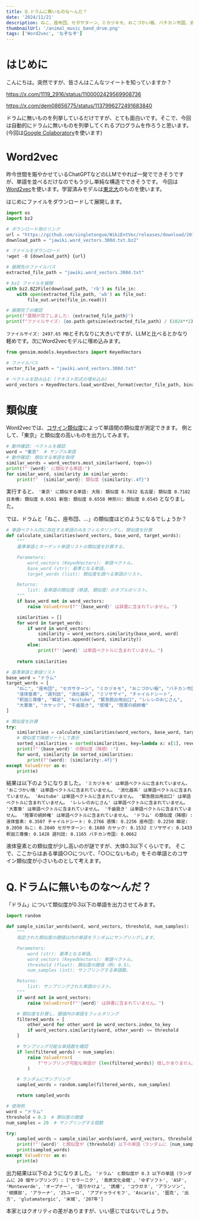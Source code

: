 ```yaml
---
title: Q.ドラムに無いものな〜んだ？
date: '2024/11/21'
description: ねこ、座布団、セガサターン、ミカヅキモ、おこづかい帳、バチカン市国、液体窒素、週刊誌、消化器系、ミソサザイ、チャイルドシート、釈迦三尊像、瞬足、Anitube、緊急脱出用出口、レレレのおじさん、大憲章、カヤック、千歯扱き、感情、陸軍の統帥権など
thumbnailUrl: '/animal_music_band_drum.png'
tags: ['Word2vec', 'なぞなぞ']
---
```


# はじめに

こんにちは。突然ですが、皆さんはこんなツイートを知っていますか？

https://x.com/1119_2916/status/1100002429569908736

https://x.com/dem08656775/status/1137996272491683840

ドラムに無いものを列挙しているだけですが、とても面白いです。そこで、今回は自動的にドラムに無いものを列挙してくれるプログラムを作ろうと思います。(今回は[Google Colaboratory](https://colab.research.google.com/?hl=ja)を使います)

# Word2vec

昨今世間を賑やかせているChatGPTなどのLLMでやれば一発でできそうですが、単語を並べるだけなのでもう少し単純な構造でできそうです。
今回は[Word2vec](https://ja.wikipedia.org/wiki/Word2vec)を使います。学習済みモデルは[東北大](http://www.cl.ecei.tohoku.ac.jp/~m-suzuki/jawiki_vector/)のものを使います。

はじめにファイルをダウンロードして展開します。

```python
import os
import bz2

# ダウンロード用のリンク
url = "https://github.com/singletongue/WikiEntVec/releases/download/20190520/jawiki.word_vectors.300d.txt.bz2"
download_path = "jawiki.word_vectors.300d.txt.bz2"

# ファイルをダウンロード
!wget -O {download_path} {url}

# 展開先のファイルパス
extracted_file_path = "jawiki.word_vectors.300d.txt"

# bz2 ファイルを展開
with bz2.BZ2File(download_path, 'rb') as file_in:
    with open(extracted_file_path, 'wb') as file_out:
        file_out.write(file_in.read())

# 展開完了の確認
print(f"展開が完了しました: {extracted_file_path}")
print(f"ファイルサイズ: {os.path.getsize(extracted_file_path) / (1024**2):.2f} MB")
```

`ファイルサイズ: 2497.65 MB`とそれなりに大きいですが、LLMと比べるとかなり軽めです。次にWord2vecモデルに埋め込みます。

```python
from gensim.models.keyedvectors import KeyedVectors

# ファイルパス
vector_file_path = "jawiki.word_vectors.300d.txt"

# ベクトルを読み込む (テキスト形式の埋め込み)
word_vectors = KeyedVectors.load_word2vec_format(vector_file_path, binary=False)
```

# 類似度

Word2vecでは、[コサイン類似度](https://ja.wikipedia.org/wiki/%E3%82%B3%E3%82%B5%E3%82%A4%E3%83%B3%E9%A1%9E%E4%BC%BC%E5%BA%A6)によって単語間の類似度が測定できます。
例として、「東京」と類似度の高いものを出力してみます。

```python
# 動作確認: ベクトルを確認
word = "東京"  # サンプル単語
# 動作確認: 類似する単語を取得
similar_words = word_vectors.most_similar(word, topn=5)
print(f"'{word}' に類似する単語:")
for similar_word, similarity in similar_words:
    print(f"  {similar_word}: 類似度 {similarity:.4f}")
```

実行すると、
`'東京' に類似する単語:
  大阪: 類似度 0.7832
  名古屋: 類似度 0.7182
  日本橋: 類似度 0.6581
  新宿: 類似度 0.6558
  神奈川: 類似度 0.6545`
となりました。

では、ドラムと「ねこ、座布団、…」の類似度はどのようになるでしょうか？

```python
# 単語ベクトル内に存在する単語のみをフィルタリングし、類似度を計算
def calculate_similarities(word_vectors, base_word, target_words):
    """
    基準単語とターゲット単語リストの類似度を計算する。

    Parameters:
        word_vectors (KeyedVectors): 単語ベクトル。
        base_word (str): 基準となる単語。
        target_words (list): 類似度を調べる単語のリスト。

    Returns:
        list: 各単語の類似度（単語, 類似度）のタプルのリスト。
    """
    if base_word not in word_vectors:
        raise ValueError(f"'{base_word}' は辞書に含まれていません。")

    similarities = []
    for word in target_words:
        if word in word_vectors:
            similarity = word_vectors.similarity(base_word, word)
            similarities.append((word, similarity))
        else:
            print(f"'{word}' は単語ベクトルに含まれていません。")
    
    return similarities

# 基準単語と単語リスト
base_word = "ドラム"
target_words = [
    "ねこ", "座布団", "セガサターン", "ミカヅキモ", "おこづかい帳", "バチカン市国", 
    "液体窒素", "週刊誌", "消化器系", "ミソサザイ", "チャイルドシート", 
    "釈迦三尊像", "瞬足", "Anitube", "緊急脱出用出口", "レレレのおじさん", 
    "大憲章", "カヤック", "千歯扱き", "感情", "陸軍の統帥権"
]

# 類似度を計算
try:
    similarities = calculate_similarities(word_vectors, base_word, target_words)
    # 類似度で降順ソートして表示
    sorted_similarities = sorted(similarities, key=lambda x: x[1], reverse=True)
    print(f"'{base_word}' の類似度（降順）:")
    for word, similarity in sorted_similarities:
        print(f"{word}: {similarity:.4f}")
except ValueError as e:
    print(e)
```

結果は以下のようになりました。
`
'ミカヅキモ' は単語ベクトルに含まれていません。
'おこづかい帳' は単語ベクトルに含まれていません。
'消化器系' は単語ベクトルに含まれていません。
'Anitube' は単語ベクトルに含まれていません。
'緊急脱出用出口' は単語ベクトルに含まれていません。
'レレレのおじさん' は単語ベクトルに含まれていません。
'大憲章' は単語ベクトルに含まれていません。
'千歯扱き' は単語ベクトルに含まれていません。
'陸軍の統帥権' は単語ベクトルに含まれていません。
'ドラム' の類似度（降順）:
液体窒素: 0.3507
チャイルドシート: 0.2766
感情: 0.2256
座布団: 0.2250
瞬足: 0.2050
ねこ: 0.2040
セガサターン: 0.1680
カヤック: 0.1532
ミソサザイ: 0.1433
釈迦三尊像: 0.1428
週刊誌: 0.1165
バチカン市国: 0.0662
`

液体窒素との類似度が少し高いのが謎ですが、大体0.3以下くらいです。
そこで、ここからはある単語○○について、「○○にないもの」をその単語とのコサイン類似度が小さいものとして考えます。

# Q.ドラムに無いものな〜んだ？

「ドラム」について類似度が0.3以下の単語を出力させてみます。

```python
import random

def sample_similar_words(word, word_vectors, threshold, num_samples):
    """
    指定された類似度の閾値以内の単語をランダムにサンプリングします。

    Parameters:
        word (str): 基準となる単語。
        word_vectors (KeyedVectors): 単語ベクトル。
        threshold (float): 類似度の閾値（例: 0.5）。
        num_samples (int): サンプリングする単語数。

    Returns:
        list: サンプリングされた単語のリスト。
    """
    if word not in word_vectors:
        raise ValueError(f"'{word}' は辞書に含まれていません。")

    # 類似度を計算し、閾値内の単語をフィルタリング
    filtered_words = [
        other_word for other_word in word_vectors.index_to_key
        if word_vectors.similarity(word, other_word) <= threshold
    ]

    # サンプリング可能な単語数を確認
    if len(filtered_words) < num_samples:
        raise ValueError(
            f"サンプリング可能な単語が {len(filtered_words)} 個しかありません。"
        )

    # ランダムにサンプリング
    sampled_words = random.sample(filtered_words, num_samples)

    return sampled_words

# 使用例
word = "ドラム"
threshold = 0.3  # 類似度の閾値
num_samples = 20  # サンプリングする個数

try:
    sampled_words = sample_similar_words(word, word_vectors, threshold, num_samples)
    print(f"'{word}' と類似度が {threshold} 以下の単語（ランダムに {num_samples} 個サンプリング）:")
    print(sampled_words)
except ValueError as e:
    print(e)
```

出力結果は以下のようになりました。
`
'ドラム' と類似度が 0.3 以下の単語（ランダムに 20 個サンプリング）:
['セラーニク', '島原文化会館', 'ゆずソフト', 'ASF', 'Monteverde', 'オープナー', '語りかけよ', '誘爆', 'コウガネ', 'アランソン', '相撲部', 'アラーナ', '25ユーロ', 'アブドゥライモフ', 'Ascaris', '圖克', '出方', 'glutamatergic', '米城', '207年']
`

本家とはクオリティの差がありますが、いい感じではないでしょうか。
